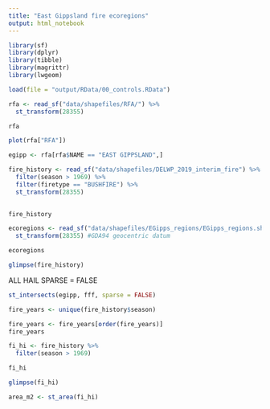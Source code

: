 ```yaml
---
title: "East Gippsland fire ecoregions"
output: html_notebook
---
```



```r
library(sf)
library(dplyr)
library(tibble)
library(magrittr)
library(lwgeom)

load(file = "output/RData/00_controls.RData")
```


```r
rfa <- read_sf("data/shapefiles/RFA/") %>%
  st_transform(28355)

rfa
```
```r
plot(rfa["RFA"])
```


```r
egipp <- rfa[rfa$NAME == "EAST GIPPSLAND",]
```


```r
fire_history <- read_sf("data/shapefiles/DELWP_2019_interim_fire") %>%
  filter(season > 1969) %>%
  filter(firetype == "BUSHFIRE") %>%
  st_transform(28355)
  

fire_history
```

```r
ecoregions <- read_sf("data/shapefiles/EGipps_regions/EGipps_regions.shp") %>%
  st_transform(28355) #GDA94 geocentric datum

ecoregions
```

```r
glimpse(fire_history)
```

ALL HAIL SPARSE = FALSE
```r
st_intersects(egipp, fff, sparse = FALSE)
```


```r
fire_years <- unique(fire_history$season)

fire_years <- fire_years[order(fire_years)]
fire_years
```


```r
fi_hi <- fire_history %>%
  filter(season > 1969)

fi_hi
```

```r
glimpse(fi_hi)
```


```r
area_m2 <- st_area(fi_hi)
```

